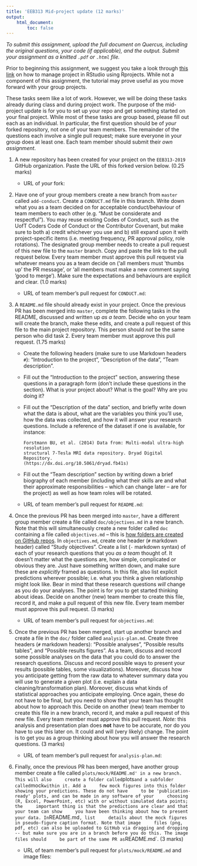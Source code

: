 ```yaml
---
title: 'EEB313 Mid-project update (12 marks)'
output:
    html_document:
        toc: false
---
```


*To submit this assignment, upload the full document on Quercus, including the
original questions, your code (if applicable), and the output. Submit your
assignment as a knitted `.pdf` or `.html` file.*

Prior to beginning this assignment, we suggest you take a look through [this
link](https://swcarpentry.github.io/r-novice-gapminder/02-project-intro/index.html)
on how to manage project in RStudio using Rprojects. While not a component of
this assignment, the tutorial may prove useful as you move forward with your
group projects. 

These tasks seem like a lot of work. However, we will be doing these tasks
already during class and during project work. The purpose of the mid-project
update is for you to set up your repo and get something started on your final
project. While most of these tasks are group based, please fill out each as an
individual. In particular, the first question should be of *your* forked
repository, not one of your team members. The remainder of the questions each
involve a single pull request; make sure everyone in your group does at least
one. Each team member should submit their *own assignment*.

1.  A new repository has been created for your project on the
    `EEB313-2019` GitHub organization. Paste the URL of this forked 
    version below. (0.25 marks)

    -   URL of *your* fork:

2.  Have one of your group members create a new branch from `master` called
    `add-conduct`. Create a `CONDUCT.md` file in this branch. Write down what
    you as a team decided on for acceptable conduct/behaviour of team members to
    each other (e.g. "Must be considerate and respectful"). You may reuse existing
    Codes of Conduct, such as the UofT Coders Code of Conduct or the Contributor
    Covenant, but make sure to both a) credit whichever you use and b) still expand
    upon it with project-specific items (i.e. meeting frequency, PR approval
    policy, role rotations). The designated group member needs to create a pull
    request of this new file to the `master` branch.  Copy and paste the link to
    the pull request below. Every team member must approve this pull request via
    whatever means you as a team decide on ('all members must 'thumbs up' the PR
    message', or 'all members must make a new comment saying 'good to merge'). Make
    sure the expectations and behaviours are explicit and clear. (1.0 marks)

    -   URL of team member's pull request for `CONDUCT.md`:

3.  A `README.md` file should already exist in your project. Once the previous
    PR has been merged into `master`, complete the following tasks in the
    README, discussed and written up *as a team*. Decide who on your team will
    create the branch, make these edits, and create a pull request of this file to
    the main project repository. This person should *not* be the same person who
    did task 2. Every team member must approve this pull request. (1.75 marks)

    -   Create the following headers (make sure to use Markdown headers
        `#`): "Introduction to the project", "Description of the data",
        "Team description". 

    -   Fill out the "Introduction to the project" section, answering
        these questions in a paragraph form (don't include these
        questions in the section). What is your project about? What is
        the goal? Why are you doing it?

    -   Fill out the "Description of the data" section, and briefly
        write down what the data is about, what are the variables you
        think you'll use, how the data was collected, and how it will
        answer your research questions. Include a reference of the
        dataset if one is available, for instance:

            Forstmann BU, et al. (2014) Data from: Multi-modal ultra-high resolution
            structural 7-Tesla MRI data repository. Dryad Digital Repository.
            (https://dx.doi.org/10.5061/dryad.fb41s)

    -   Fill out the "Team description" section by writing down a brief
        biography of each member (including what their skills are and
        what their approximate responsibilities -- which can change later --
        are for the project) as well as how team roles will be rotated.

    -   URL of team member's pull request for `README.md`:

4.  Once the previous PR has been merged into `master`, have a different group member create a file called
    `doc/objectives.md` in a new branch. Note that this will simultaneously create a new folder
    called `doc` containing a file called `objectives.md` -- this is [how folders are created on GitHub repos](https://github.com/KirstieJane/STEMMRoleModels/wiki/Creating-new-folders-in-GitHub-repository-via-the-browser).
    In `objectives.md`, create one header (`#` markdown header) called "Study
    objectives". Create a list (`-` markdown syntax) of each of your research
    questions that you *as a team* thought of. It doesn't matter what the questions
    are, how simple, complicated or obvious they are. Just have something written
    down, and make sure these are _explicitly_ framed as questions. In this file,
    also list explicit predictions wherever possible; i.e. what you think a given
    relationship might look like. Bear in mind that these research questions *will*
    change as you do your analyses. The point is for you to get started thinking
    about ideas. Decide on another (new) team member to create this file, record
    it, and make a pull request of this new file. Every team member must approve
    this pull request. (3 marks)

    -   URL of team member's pull request for `objectives.md`:

5.  Once the previous PR has been merged, start up another branch and create a
    file in the `doc/` folder called `analysis-plan.md`. Create three headers
    (`#` markdown headers): "Possible analyses", "Possible results tables", and
    "Possible results figures". As a team, discuss and record some possible
    analyses on the data that you could do to answer the research questions.
    Discuss and record possible ways to present your results (possible tables, some
    visualizations). Moreover, discuss how you anticipate getting from the raw data
    to whatever summary data you will use to generate a given plot (i.e. explain a
    data cleaning/transformation plan). Moreover, discuss what kinds of statistical
    approaches you anticipate employing. Once again, these do not have to be final,
    but you need to show that your team has thought about how to approach this.
    Decide on another (new) team member to create this file in a new branch, record
    it, and make a pull request of this new file. Every team member must approve
    this pull request. *Note:* this analysis and presentation plan does **not**
    have to be accurate, nor do you have to use this later on.  It could and will
    (very likely) change. The point is to get you as a group thinking about how you
    will answer the research questions. (3 marks)

    -   URL of team member's pull request for `analysis-plan.md`:

6. Finally, once the previous PR has been merged, have another group member
   create a file called `plots/mock/README.md' in a new branch. This will also
    create a folder called `plots` and a subfolder called `mock` within it. Add a
    few mock figures into this folder showing your predictions. These do not have
    to be 'publication-ready' plots, and can be made in any software of your
    choosing (R, Excel, PowerPoint, etc) with or without simulated data points; the
    important thing is that the predictions are clear and that your team can show
    you have been thinking about how to present your data. In `README.md`, list
    details about the mock figures in pseudo-figure caption format. Note that image
    files (png, pdf, etc) can also be uploaded to GitHub via dragging and dropping
    -- but make sure you are in a branch before you do this. The image files should
    be part of the same PR as `README.md`. (3 marks) 

    - URL of team member's pull request for `plots/mock/README.md` and image files:


